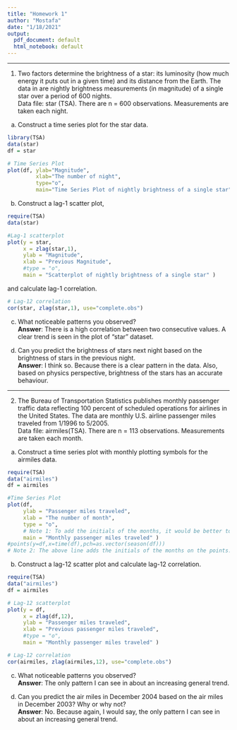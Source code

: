 ---
title: "Homework 1"
author: "Mostafa"
date: "1/18/2021"
output:
  pdf_document: default
  html_notebook: default
---

---     

1. Two factors determine the brightness of a star: its luminosity (how much energy it puts out in a given time) and its distance from the Earth. The data in are nightly brightness measurements (in magnitude)
of a single star over a period of 600 nights.     
Data file: star (TSA). There are n = 600 observations. Measurements are taken each night.      

(a) Construct a time series plot for the star data.  
```{r}
library(TSA)
data(star)
df = star

# Time Series Plot
plot(df, ylab="Magnitude",
         xlab="The number of night",
         type="o",
         main="Time Series Plot of nightly brightness of a single star")
```

(b) Construct a lag-1 scatter plot,     
```{r}
require(TSA)
data(star)

#Lag-1 scatterplot
plot(y = star,
     x = zlag(star,1),
     ylab = "Magnitude",
     xlab = "Previous Magnitude",
     #type = "o",
     main = "Scatterplot of nightly brightness of a single star" )
```
and calculate lag-1 correlation.
```{r}
# Lag-12 correlation
cor(star, zlag(star,1), use="complete.obs")
```

(c) What noticeable patterns you observed?   
**Answer**: There is a high correlation between two consecutive values. A clear trend is seen in the plot of "star" dataset.      

(d) Can you predict the brightness of stars next night based on the brightness of stars in the previous night.     
**Answer**: I think so. Because there is a clear pattern in the data. Also, based on physics perspective, brightness of the stars has an accurate behaviour.

---    

2. The Bureau of Transportation Statistics publishes monthly passenger traffic data reflecting 100 percent of scheduled operations for airlines in the United States. The data are monthly U.S. airline passenger miles traveled from 1/1996 to 5/2005.        
Data file: airmiles(TSA). There are n = 113 observations. Measurements are taken each month.      

(a) Construct a time series plot with monthly plotting symbols for the airmiles data.     
```{r}
require(TSA)
data("airmiles")
df = airmiles

#Time Series Plot
plot(df,
     ylab = "Passenger miles traveled",
     xlab = "The number of month",
     type = "o",
     # Note 1: To add the initials of the months, it would be better to use  type = "l"
     main = "Monthly passenger miles traveled" )
#points(y=df,x=time(df),pch=as.vector(season(df)))
# Note 2: The above line adds the initials of the months on the points.
```

(b) Construct a lag-12 scatter plot and calculate lag-12 correlation.        
```{r}
require(TSA)
data("airmiles")
df = airmiles

# Lag-12 scatterplot
plot(y = df,
     x = zlag(df,12),
     ylab = "Passenger miles traveled",
     xlab = "Previous passenger miles traveled",
     #type = "o",
     main = "Monthly passenger miles traveled" )
```


```{r}
# Lag-12 correlation
cor(airmiles, zlag(airmiles,12), use="complete.obs")
```



(c) What noticeable patterns you observed?    
**Answer**: The only pattern I can see in about an increasing general trend.     


(d) Can you predict the air miles in December 2004 based on the air miles in December 2003? Why or why not?     
**Answer**: No. Because again, I would say, the only pattern I can see in about an increasing general trend.



